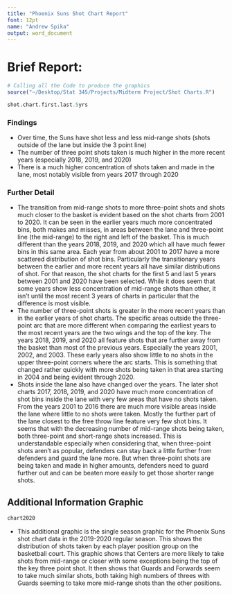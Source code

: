 ```yaml
---
title: "Phoenix Suns Shot Chart Report"
font: 12pt
name: "Andrew Spika"
output: word_document
---
```


# Brief Report:

```r
# Calling all the Code to produce the graphics
source("~/Desktop/Stat 345/Projects/Midterm Project/Shot Charts.R")
```

```r
shot.chart.first.last.5yrs
```

### Findings

-   Over time, the Suns have shot less and less mid-range shots (shots outside of the lane but inside the 3 point line)
-   The number of three point shots taken is much higher in the more recent years (especially 2018, 2019, and 2020)
-   There is a much higher concentration of shots taken and made in the lane, most notably visible from years 2017 through 2020

### Further Detail

-   The transition from mid-range shots to more three-point shots and shots much closer to the basket is evident based on the shot charts from 2001 to 2020. It can be seen in the earlier years much more concentrated bins, both makes and misses, in areas between the lane and three-point line (the mid-range) to the right and left of the basket. This is much different than the years 2018, 2019, and 2020 which all have much fewer bins in this same area. Each year from about 2001 to 2017 have a more scattered distribution of shot bins. Particularly the transitionary years between the earlier and more recent years all have similar distributions of shot. For that reason, the shot charts for the first 5 and last 5 years between 2001 and 2020 have been selected. While it does seem that some years show less concentration of mid-range shots than other, it isn't until the most recent 3 years of charts in particular that the difference is most visible.
-   The number of three-point shots is greater in the more recent years than in the earlier years of shot charts. The specific areas outside the three-point arc that are more different when comparing the earliest years to the most recent years are the two wings and the top of the key. The years 2018, 2019, and 2020 all feature shots that are further away from the basket than most of the previous years. Especially the years 2001, 2002, and 2003. These early years also show little to no shots in the upper three-point corners where the arc starts. This is something that changed rather quickly with more shots being taken in that area starting in 2004 and being evident through 2020.
-   Shots inside the lane also have changed over the years. The later shot charts 2017, 2018, 2019, and 2020 have much more concentration of shot bins inside the lane with very few areas that have no shots taken. From the years 2001 to 2016 there are much more visible areas inside the lane where little to no shots were taken. Mostly the further part of the lane closest to the free throw line feature very few shot bins. It seems that with the decreasing number of mid-range shots being taken, both three-point and short-range shots increased. This is understandable especially when considering that, when three-point shots aren't as popular, defenders can stay back a little further from defenders and guard the lane more. But when three-point shots are being taken and made in higher amounts, defenders need to guard further out and can be beaten more easily to get those shorter range shots.

## Additional Information Graphic

```r
chart2020
```

-   This additional graphic is the single season graphic for the Phoenix Suns shot chart data in the 2019-2020 regular season. This shows the distribution of shots taken by each player position group on the basketball court. This graphic shows that Centers are more likely to take shots from mid-range or closer with some exceptions being the top of the key three point shot. It then shows that Guards and Forwards seem to take much similar shots, both taking high numbers of threes with Guards seeming to take more mid-range shots than the other positions.
